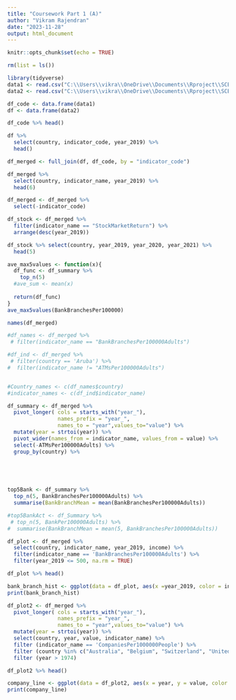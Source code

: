 ```yaml
---
title: "Coursework Part 1 (A)"
author: "Vikram Rajendran"
date: "2023-11-28"
output: html_document
---
```


```r
knitr::opts_chunk$set(echo = TRUE)
```

```r
rm(list = ls())
```
```r
library(tidyverse)
data1 <- read.csv("C:\\Users\\vikra\\OneDrive\\Documents\\Rproject\\SCEM\\GFD_indicators.csv")
data2 <- read.csv("C:\\Users\\vikra\\OneDrive\\Documents\\Rproject\\SCEM\\global_financial_development.csv")
```

```r

df_code <- data.frame(data1)
df <- data.frame(data2)
```
```r
df_code %>% head()
```
```r

df %>% 
  select(country, indicator_code, year_2019) %>%
  head()
```
```r

df_merged <- full_join(df, df_code, by = "indicator_code")
```
```r
df_merged %>% 
  select(country, indicator_name, year_2019) %>%
  head(6)
```
```r
df_merged <- df_merged %>%
  select(-indicator_code)
```
```r
df_stock <- df_merged %>%
  filter(indicator_name == "StockMarketReturn") %>%
  arrange(desc(year_2019)) 

df_stock %>% select(country, year_2019, year_2020, year_2021) %>%
  head(5)
```


```r
ave_max5values <- function(x){ 
  df_func <- df_summary %>%
    top_n(5)
  #ave_sum <- mean(x)
  
  return(df_func)
}
ave_max5values(BankBranchesPer100000)

```
```r

names(df_merged)
```

```r
#df_names <- df_merged %>%
 # filter(indicator_name == "BankBranchesPer100000Adults")

#df_ind <- df_merged %>%
 # filter(country == 'Aruba') %>%
#  filter(indicator_name != "ATMsPer100000Adults")


#Country_names <- c(df_names$country)
#indicator_names <- c(df_ind$indicator_name)

df_summary <- df_merged %>%
  pivot_longer( cols = starts_with("year_"), 
                names_prefix = "year_",
                names_to = "year",values_to="value") %>%
  mutate(year = strtoi(year)) %>%
  pivot_wider(names_from = indicator_name, values_from = value) %>%
  select(-ATMsPer100000Adults) %>%
  group_by(country) %>%
  


  


```
```r
top5Bank <- df_summary %>%
  top_n(5, BankBranchesPer100000Adults) %>% 
  summarise(BankBranchMean = mean(BankBranchesPer100000Adults))

#top5BankAct <- df_Summary %>%
 # top_n(5, BankPer100000Adults) %>% 
#  summarise(BankBranchMean = mean(5, BankBranchesPer100000Adults))
```

```r
df_plot <- df_merged %>% 
  select(country, indicator_name, year_2019, income) %>%
  filter(indicator_name == 'BankBranchesPer100000Adults') %>%
  filter(year_2019 <= 500, na.rm = TRUE)
```
```r
df_plot %>% head()
```
```r

bank_branch_hist <- ggplot(data = df_plot, aes(x =year_2019, color = income)) + geom_histogram(binwidth = 10) + ylab("count") + xlab("Bank Branches per 100000 Adults")
print(bank_branch_hist)

```

```r
df_plot2 <- df_merged %>%
  pivot_longer( cols = starts_with("year_"), 
                names_prefix = "year_",
                names_to = "year",values_to="value") %>%
  mutate(year = strtoi(year)) %>%
  select(country, year, value, indicator_name) %>%
  filter (indicator_name == 'CompaniesPer1000000People') %>%
  filter (country %in% c("Australia", "Belgium", "Switzerland", "United Kingdom")) %>%
  filter (year > 1974)

```

```r

df_plot2 %>% head()
```

```r
company_line <- ggplot(data = df_plot2, aes(x = year, y = value, color = country)) + ylab("Companies per 1000000 People") + xlab("Year") + geom_line()
print(company_line)
```
